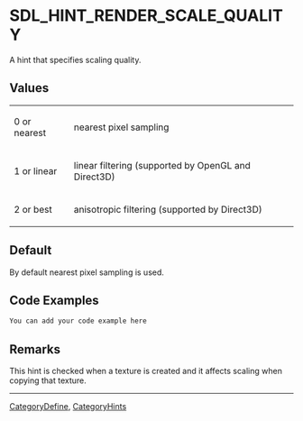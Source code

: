 
= SDL_HINT_RENDER_SCALE_QUALITY =
A hint that specifies scaling quality.


== Values ==
{|
|0 or nearest
|nearest pixel sampling
|-
|1 or linear
|linear filtering (supported by OpenGL and Direct3D)
|-
|2 or best
|anisotropic filtering (supported by Direct3D)
|}

== Default ==
By default nearest pixel sampling is used.

== Code Examples ==
<syntaxhighlight lang='c++'>
You can add your code example here
</syntaxhighlight>

== Remarks ==
This hint is checked when a texture is created and it affects scaling when copying that texture.

----
[[CategoryDefine]], [[CategoryHints]]
